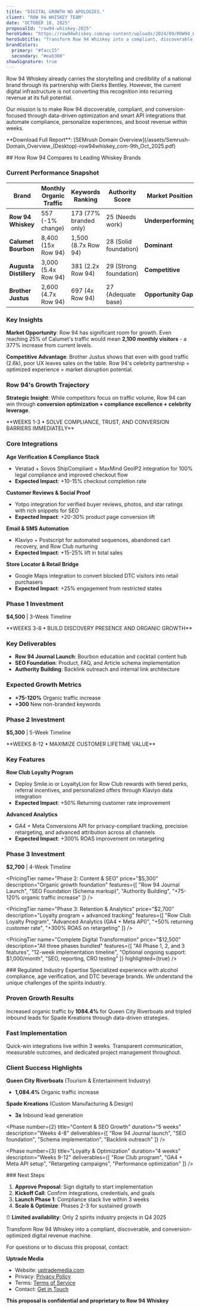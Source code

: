 ```yaml
---
title: "DIGITAL GROWTH NO APOLOGIES."
client: "ROW 94 WHISKEY TEAM"
date: "OCTOBER 10, 2025"
proposalId: "row94-whiskey-2025"
heroVideo: "https://row94whiskey.com/wp-content/uploads/2024/09/ROW94_WEB-HEADER_FINAL.mp4"
heroSubtitle: "Transform Row 94 Whiskey into a compliant, discoverable, and conversion-optimized digital revenue machine."
brandColors:
  primary: "#facc15"
  secondary: "#eab308"
showSignature: true
---
```


<ExecutiveSummary>
Row 94 Whiskey already carries the storytelling and credibility of a national brand through its partnership with Dierks Bentley. However, the current digital infrastructure is not converting this recognition into recurring revenue at its full potential.

Our mission is to make Row 94 discoverable, compliant, and conversion-focused through data-driven optimization and smart API integrations that automate compliance, personalize experiences, and boost revenue within weeks.
</ExecutiveSummary>

<Section title="Current Digital Performance (SEMrush Analysis)">
**Download Full Report**: [SEMrush Domain Overview](/assets/Semrush-Domain_Overview_(Desktop)-row94whiskey_com-9th_Oct_2025.pdf)

<StatsGrid>
  <StatCard 
    value="557" 
    label="Monthly Organic Visitors"
    description="-1% change"
    trend="critical"
  />
  <StatCard 
    value="173" 
    label="Keywords Ranking"
    description="-2% change"
    trend="critical"
  />
  <StatCard 
    value="$865" 
    label="Traffic Value"
    description="-21% decline"
    trend="critical"
  />
  <StatCard 
    value="0" 
    label="Paid Search Campaigns"
    description="Missing opportunity"
    trend="critical"
  />
</StatsGrid>
</Section>

<CriticalIssues>
  <IssueCard 
    severity="high"
    title="BRAND DEPENDENCY CRISIS"
    description="77.56% of traffic comes from branded searches only. Missing 80% of potential whiskey discovery market."
    impact="22.44% NON-BRANDED TRAFFIC SHARE"
  />
  
  <IssueCard 
    severity="high"
    title="COMPLIANCE VULNERABILITIES"
    description="No automated age verification or shipping compliance system for alcohol sales."
    impact="HIGH RISK LEGAL & OPERATIONAL EXPOSURE"
  />
</CriticalIssues>

<Section title="Competitive Landscape Analysis">
## How Row 94 Compares to Leading Whiskey Brands

### Current Performance Snapshot

| Brand | Monthly Organic Traffic | Keywords Ranking | Authority Score | Market Position |
|-------|-------------------------|------------------|-----------------|-----------------|
| **Row 94 Whiskey** | 557 (-1% change) | 173 (77% branded only) | 25 (Needs work) | **Underperforming** |
| **Calumet Bourbon** | 8,400 (15x Row 94) | 1,500 (8.7x Row 94) | 28 (Solid foundation) | **Dominant** |
| **Augusta Distillery** | 3,000 (5.4x Row 94) | 381 (2.2x Row 94) | 29 (Strong foundation) | **Competitive** |
| **Brother Justus** | 2,600 (4.7x Row 94) | 697 (4x Row 94) | 27 (Adequate base) | **Opportunity Gap** |

### Key Insights

**Market Opportunity**: Row 94 has significant room for growth. Even reaching 25% of Calumet's traffic would mean **2,100 monthly visitors** - a 377% increase from current levels.

**Competitive Advantage**: Brother Justus shows that even with good traffic (2.6k), poor UX leaves sales on the table. Row 94's celebrity partnership + optimized experience = market disruption potential.

### Row 94's Growth Trajectory

<StatsGrid>
  <StatCard value="557" label="Current Traffic" description="Baseline" trend="critical" />
  <StatCard value="1,200" label="6-Month Target" description="+115% growth" trend="up" />
  <StatCard value="2,100" label="12-Month Goal" description="+277% growth" trend="up" />
  <StatCard value="4,000+" label="18-Month Vision" description="Market competitive" trend="up" />
</StatsGrid>

**Strategic Insight**: While competitors focus on traffic volume, Row 94 can win through **conversion optimization + compliance excellence + celebrity leverage**.
</Section>

<Section title="PHASE 1: FOUNDATION & QUICK-WIN INTEGRATIONS">
**WEEKS 1-3 • SOLVE COMPLIANCE, TRUST, AND CONVERSION BARRIERS IMMEDIATELY**

### Core Integrations

**Age Verification & Compliance Stack**
- Veratad + Sovos ShipCompliant + MaxMind GeoIP2 integration for 100% legal compliance and improved checkout flow
- **Expected Impact**: +10-15% checkout completion rate

**Customer Reviews & Social Proof**
- Yotpo integration for verified buyer reviews, photos, and star ratings with rich snippets for SEO
- **Expected Impact**: +20-30% product page conversion lift

**Email & SMS Automation**
- Klaviyo + Postscript for automated sequences, abandoned cart recovery, and Row Club nurturing
- **Expected Impact**: +15-25% lift in total sales

**Store Locator & Retail Bridge**
- Google Maps integration to convert blocked DTC visitors into retail purchasers
- **Expected Impact**: +25% engagement from restricted states

### Phase 1 Investment
**$4,500** | 3-Week Timeline
</Section>

<Section title="PHASE 2: CONTENT & SEO EXPANSION">
**WEEKS 3-8 • BUILD DISCOVERY PRESENCE AND ORGANIC GROWTH**

### Key Deliverables

- **Row 94 Journal Launch**: Bourbon education and cocktail content hub
- **SEO Foundation**: Product, FAQ, and Article schema implementation
- **Authority Building**: Backlink outreach and internal link architecture

### Expected Growth Metrics

- **+75-120%** Organic traffic increase
- **+300** New non-branded keywords

### Phase 2 Investment
**$5,300** | 5-Week Timeline
</Section>

<Section title="PHASE 3: RETENTION & LOYALTY">
**WEEKS 8-12 • MAXIMIZE CUSTOMER LIFETIME VALUE**

### Key Features

**Row Club Loyalty Program**
- Deploy Smile.io or LoyaltyLion for Row Club rewards with tiered perks, referral incentives, and personalized offers through Klaviyo data integration
- **Expected Impact**: +50% Returning customer rate improvement

**Advanced Analytics**
- GA4 + Meta Conversions API for privacy-compliant tracking, precision retargeting, and advanced attribution across all channels
- **Expected Impact**: +300% ROAS improvement on retargeting

### Phase 3 Investment
**$2,700** | 4-Week Timeline
</Section>

<PricingSection title="Investment Summary">
  <PricingTier
    name="Phase 1: Quick-Win Integrations"
    price="$4,500"
    description="Compliance + conversion optimization"
    features={[
      "Age Verification & Compliance Stack",
      "Customer Reviews & Social Proof",
      "Email & SMS Automation",
      "Store Locator & Retail Bridge"
    ]}
  />
  
  <PricingTier
    name="Phase 2: Content & SEO"
    price="$5,300"
    description="Organic growth foundation"
    features={[
      "Row 94 Journal Launch",
      "SEO Foundation (Schema markup)",
      "Authority Building",
      "+75-120% organic traffic increase"
    ]}
  />
  
  <PricingTier
    name="Phase 3: Retention & Analytics"
    price="$2,700"
    description="Loyalty program + advanced tracking"
    features={[
      "Row Club Loyalty Program",
      "Advanced Analytics (GA4 + Meta API)",
      "+50% returning customer rate",
      "+300% ROAS on retargeting"
    ]}
  />
  
  <PricingTier
    name="Complete Digital Transformation"
    price="$12,500"
    description="All three phases bundled"
    features={[
      "All Phase 1, 2, and 3 features",
      "12-week implementation timeline",
      "Optional ongoing support: $1,000/month",
      "SEO, reporting, CRO testing"
    ]}
    highlighted={true}
  />
</PricingSection>

<Section title="Projected ROI & Growth">
<StatsGrid>
  <StatCard value="75-120%" label="Organic Traffic Growth" description="Within 6 months" trend="up" />
  <StatCard value="25-40%" label="Conversion Rate Lift" description="Through optimization" trend="up" />
  <StatCard value="300%" label="ROAS Improvement" description="On retargeting campaigns" trend="up" />
  <StatCard value="50%" label="Returning Customers" description="Through loyalty program" trend="up" />
</StatsGrid>
</Section>

<Section title="Why Choose Uptrade Media">
### Regulated Industry Expertise
Specialized experience with alcohol compliance, age verification, and DTC beverage brands. We understand the unique challenges of the spirits industry.

### Proven Growth Results
Increased organic traffic by **1084.4%** for Queen City Riverboats and tripled inbound leads for Spade Kreations through data-driven strategies.

### Fast Implementation
Quick-win integrations live within 3 weeks. Transparent communication, measurable outcomes, and dedicated project management throughout.

### Client Success Highlights

**Queen City Riverboats** (Tourism & Entertainment Industry)
- **1,084.4%** Organic traffic increase

**Spade Kreations** (Custom Manufacturing & Design)
- **3x** Inbound lead generation
</Section>

<Timeline>
  <Phase
    number={1}
    title="Compliance & Quick Wins"
    duration="3 weeks"
    description="Weeks 1-3"
    deliverables={[
      "Age verification integration",
      "Review system setup",
      "Email automation",
      "Store locator"
    ]}
  />
  
  <Phase
    number={2}
    title="Content & SEO Growth"
    duration="5 weeks"
    description="Weeks 4-8"
    deliverables={[
      "Row 94 Journal launch",
      "SEO foundation",
      "Schema implementation",
      "Backlink outreach"
    ]}
  />
  
  <Phase
    number={3}
    title="Loyalty & Optimization"
    duration="4 weeks"
    description="Weeks 9-12"
    deliverables={[
      "Row Club program",
      "GA4 + Meta API setup",
      "Retargeting campaigns",
      "Performance optimization"
    ]}
  />
</Timeline>

<Section title="Ready to Transform Row 94's Digital Presence?">
### Next Steps

1. **Approve Proposal**: Sign digitally to start implementation
2. **Kickoff Call**: Confirm integrations, credentials, and goals
3. **Launch Phase 1**: Compliance stack live within 3 weeks
4. **Scale & Optimize**: Phases 2-3 for sustained growth

⏰ **Limited availability**: Only 2 spirits industry projects in Q4 2025

Transform Row 94 Whiskey into a compliant, discoverable, and conversion-optimized digital revenue machine.
</Section>

<Section title="Contact Information">
For questions or to discuss this proposal, contact:

**Uptrade Media**
- Website: [uptrademedia.com](https://www.uptrademedia.com)
- Privacy: [Privacy Policy](https://www.uptrademedia.com/privacy/)
- Terms: [Terms of Service](https://www.uptrademedia.com/terms/)
- Contact: [Get in Touch](https://www.uptrademedia.com/contact/)

**This proposal is confidential and proprietary to Row 94 Whiskey**
</Section>
